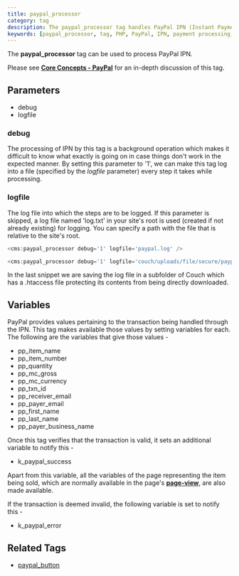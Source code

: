 ```yaml
---
title: paypal_processor
category: tag
description: The paypal_processor tag handles PayPal IPN (Instant Payment Notification) processing, validating transactions and providing transaction details.
keywords: [paypal_processor, tag, PHP, PayPal, IPN, payment processing, e-commerce]
---
```


The **paypal_processor** tag can be used to process PayPal IPN.

Please see [**Core Concepts - PayPal**](../../concepts/paypal.html) for an in-depth discussion of this tag.

## Parameters

*   debug
*   logfile

### debug

The processing of IPN by this tag is a background operation which makes it difficult to know what exactly is going on in case things don't work in the expected manner. By setting this parameter to '1', we can make this tag log into a file (specified by the _logfile_ parameter) every step it takes while processing.

### logfile

The log file into which the steps are to be logged. If this parameter is skipped, a log file named 'log.txt' in your site's root is used (created if not already existing) for logging.
You can specify a path with the file that is relative to the site's root.

```php
<cms:paypal_processor debug='1' logfile='paypal.log' />
```

```php
<cms:paypal_processor debug='1' logfile='couch/uploads/file/secure/paypal.log' />
```

In the last snippet we are saving the log file in a subfolder of Couch which has a .htaccess file protecting its contents from being directly downloaded.

## Variables

PayPal provides values pertaining to the transaction being handled through the IPN. This tag makes available those values by setting variables for each. The following are the variables that give those values -

*   pp_item_name
*   pp_item_number
*   pp_quantity
*   pp_mc_gross
*   pp_mc_currency
*   pp_txn_id
*   pp_receiver_email
*   pp_payer_email
*   pp_first_name
*   pp_last_name
*   pp_payer_business_name

Once this tag verifies that the transaction is valid, it sets an additional variable to notify this -

*   k_paypal_success

Apart from this variable, all the variables of the page representing the item being sold, which are normally available in the page's [**page-view**](../../concepts/variables-in-views.html), are also made available.

If the transaction is deemed invalid, the following variable is set to notify this -

*   k_paypal_error

## Related Tags

*   [paypal_button](../paypal_button.html)